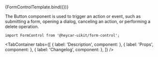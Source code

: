 

<!-- Meta -->

<Meta title="Components/FormControl" component={FormControl} />


<!-- Canvas -->

<Story name="FormControl">{FormControlTemplate.bind({})}</Story>

<!-- Docs -->

<ComponentHeader
  name="FormControl"
  version={version}
  stage={1}
  design="https://www.figma.com/file/rrvkvQEoVTOHa7MzyKSaoz/OTP-Design-System?node-id=1111%3A116509"
/>

The Button component is used to trigger an action or event, such as submitting a form, opening a dialog, canceling an action, or performing a delete operation.

```tsx
import FormControl from '@heycar-uikit/form-control';
```

<!-- Description -->

<TabContainer
  tabs={[
    { label: 'Description', component: <Description /> },
    { label: 'Props', component: <Props of={FormControl} /> },
    { label: 'Changelog', component: <Changelog /> },
  ]}
/>

